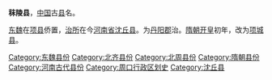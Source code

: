'''秣陵县'''，[[中国|中国]]古[[县|县]]名。

[[东魏|东魏]]在[[项县|项县]]侨置，[[治所|治所]]在今[[河南省|河南省]][[沈丘县|沈丘县]]。为[[丹阳郡|丹阳郡]]治。[[隋朝|隋朝]][[开皇|开皇]]初年，改为[[项城县|项城县]]。 

{{河南行政区划小作品}}
{{DEFAULTSORT:M}}
[[Category:东魏县份|Category:东魏县份]]
[[Category:北齐县份|Category:北齐县份]]
[[Category:北周县份|Category:北周县份]]
[[Category:隋朝县份|Category:隋朝县份]]
[[Category:河南古代县份|Category:河南古代县份]]
[[Category:周口行政区划史|Category:周口行政区划史]]
[[Category:沈丘县|Category:沈丘县]]